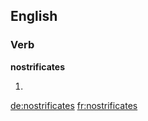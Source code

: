 ==English==

===Verb===
'''nostrificates'''

# {{third-person singular of|nostrificate}}

[[de:nostrificates]]
[[fr:nostrificates]]